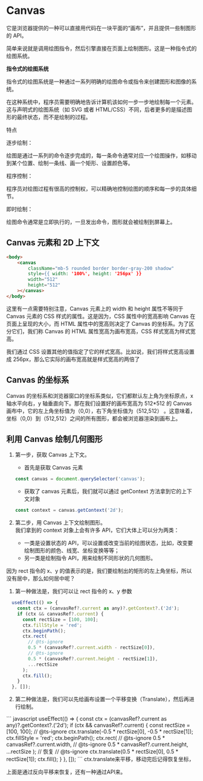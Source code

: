 
# Canvas
它是浏览器提供的一种可以直接用代码在一块平面的“画布”，并且提供一些制图形的 API。  

简单来说就是调用绘图指令，然后引擎直接在页面上绘制图形。这是一种指令式的绘图系统。  

**指令式的绘图系统**  

指令式的绘图系统是一种通过一系列明确的绘图命令或指令来创建图形和图像的系统。  

在这种系统中，程序员需要明确地告诉计算机该如何一步一步地绘制每一个元素。这与声明式的绘图系统（如 SVG 或者 HTML/CSS）不同，后者更多的是描述图形的最终状态，而不是绘制的过程。  

特点  

逐步绘制：  

绘图是通过一系列的命令逐步完成的，每一条命令通常对应一个绘图操作，如移动到某个位置、绘制一条线、画一个矩形、设置颜色等。  

程序控制：  

程序员对绘图过程有很高的控制权，可以精确地控制绘图的顺序和每一步的具体细节。  

即时绘制：  

绘图命令通常是立即执行的，一旦发出命令，图形就会被绘制到屏幕上。  

## Canvas 元素和 2D 上下文  
``` html
<body>
    <canvas
        className="mb-5 rounded border border-gray-200 shadow"
        style={{ width: '100%', height: '256px' }}
        width="512"
        height="512"
    ></canvas>
</body>
```  
这里有一点需要特别注意，Canvas 元素上的 width 和 height 属性不等同于 Canvas 元素的 CSS 样式的属性。这是因为，CSS 属性中的宽高影响 Canvas 在页面上呈现的大小，而 HTML 属性中的宽高则决定了 Canvas 的坐标系。为了区分它们，我们称 Canvas 的 HTML 属性宽高为画布宽高，CSS 样式宽高为样式宽高。

我们通过 CSS 设置其他的值指定了它的样式宽高。比如说，我们将样式宽高设置成 256px，那么它实际的画布宽高就是样式宽高的两倍了  

<WidthHeightCanvas />

## Canvas 的坐标系  

Canvas 的坐标系和浏览器窗口的坐标系类似，它们都默认左上角为坐标原点，x 轴水平向右，y 轴垂直向下。那在我们设置好的画布宽高为 512*512 的 Canvas 画布中，它的左上角坐标值为（0,0），右下角坐标值为（512,512） 。这意味着，坐标（0,0）到（512,512）之间的所有图形，都会被浏览器渲染到画布上。  

## 利用 Canvas 绘制几何图形  

1. 第一步，获取 Canvas 上下文。  
    - 首先是获取 Canvas 元素  
    ``` javascript
    const canvas = document.querySelector('canvas');
    ```
    - 获取了 canvas 元素后，我们就可以通过 getContext 方法拿到它的上下文对象  
    ``` javascript
    const context = canvas.getContext('2d');
    ```  
2. 第二步，用 Canvas 上下文绘制图形。  
    我们拿到的 context 对象上会有许多 API，它们大体上可以分为两类：  

    - 一类是设置状态的 API，可以设置或改变当前的绘图状态，比如，改变要绘制图形的颜色、线宽、坐标变换等等；  
    - 另一类是绘制指令 API，用来绘制不同形状的几何图形。

<Rect />

因为 rect 指令的 x、y 的值表示的是，我们要绘制出的矩形的左上角坐标，所以没有居中，那么如何居中呢？  

1. 第一种做法是，我们可以让 rect 指令的 x、y 参数  

<Rect1 />

``` javascript  
  useEffect(() => {
    const ctx = (canvasRef?.current as any)?.getContext?.('2d');
    if (ctx && canvasRef?.current) {
      const rectSize = [100, 100];
      ctx.fillStyle = 'red';
      ctx.beginPath();
      ctx.rect(
        // @ts-ignore
        0.5 * (canvasRef?.current.width - rectSize[0]),
        // @ts-ignore
        0.5 * (canvasRef?.current.height - rectSize[1]),
        ...rectSize
      );
      ctx.fill();
    }
  }, []);
```  

2. 第二种做法是，我们可以先给画布设置一个平移变换（Translate），然后再进行绘制。  

<Rect2 />
``` javascript
  useEffect(() => {
    const ctx = (canvasRef?.current as any)?.getContext?.('2d');
    if (ctx && canvasRef?.current) {
      const rectSize = [100, 100];
      // @ts-ignore
      ctx.translate(-0.5 * rectSize[0], -0.5 * rectSize[1]);
      ctx.fillStyle = 'red';
      ctx.beginPath();
      ctx.rect(
        // @ts-ignore
        0.5 * canvasRef?.current.width,
        // @ts-ignore
        0.5 * canvasRef?.current.height,
        ...rectSize
      );
      // 恢复
      // @ts-ignore
      ctx.translate(0.5 * rectSize[0], 0.5 * rectSize[1]);
      ctx.fill();
    }
  }, []);
```  
ctx.translate来平移，移动完后记得恢复坐标，  

上面是通过反向平移来恢复，还有一种通过API来。  

